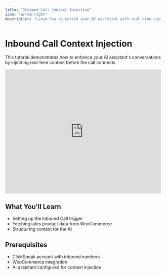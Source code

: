 ```yaml
---
title: "Inbound Call Context Injection"
icon: "arrow-right"
description: "Learn how to enrich your AI assistant with real-time customer data"
---
```


# Inbound Call Context Injection

This tutorial demonstrates how to enhance your AI assistant's conversations by injecting real-time context before the call connects.

<iframe
  width="100%"
  height="400"
  src="https://www.youtube.com/embed/zTyH4wnPyIo?si=N0qqwnwnVskcsr2g"
  title="Tutorial: Inbound Call Context Injection"
  frameBorder="0"
  allow="accelerometer; autoplay; clipboard-write; encrypted-media; gyroscope; picture-in-picture"
  allowFullScreen></iframe>

## What You'll Learn

- Setting up the Inbound Call trigger
- Fetching lates product data from WooCommerce
- Structuring context for the AI

## Prerequisites

- ClickSpeak account with inbound numbers
- WooCommerce integration
- AI assistant configured for context injection
